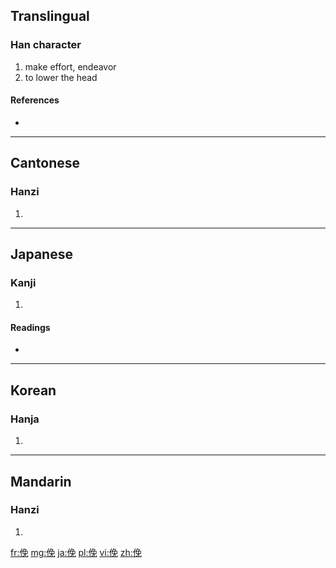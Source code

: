 ==Translingual==

===Han character===
{{Han char|rn=9|rad=人|as=07|sn=9|four=2721<sub>6</sub>|canj=人弓日山 (ONAU)}}

# make effort, endeavor
# to lower the head

====References====
* {{Han ref|kx=0105.150|dkj=00700|dj=0222.040|hdz=10164.050|uh=4FDB|ud=20443|bh=CDE9|bd=52713}}

----

==Cantonese==

===Hanzi===
{{yue-hanzi|jyut=|y=fu2, min5}}

# {{defn|lang=yue|sort=人07}}

----

==Japanese==

===Kanji===
{{ja-kanji|grade=|rs=人07}}

# {{defn|lang=ja|sort=人07}}

====Readings====
* {{ja-readings|on=[[べん]] (ben), [[めん]] (men), [[ふ]] (fu)|kun=[[ふせる]] (fuseru)}}

----

==Korean==

===Hanja===
{{ko-hanja|hangeul=면|rv=myeon|mr=myŏn}}

# {{defn|lang=ko|sort=人07}}

----

==Mandarin==

===Hanzi===
{{cmn-hanzi|pin=[[fǔ]] ([[fu3]])|wg=fu<sup>3</sup>}}

# {{defn|lang=cmn|sort=人07}}

[[fr:俛]]
[[mg:俛]]
[[ja:俛]]
[[pl:俛]]
[[vi:俛]]
[[zh:俛]]